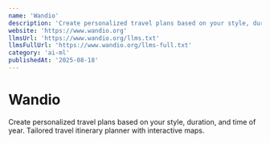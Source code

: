 ```yaml
---
name: 'Wandio'
description: 'Create personalized travel plans based on your style, duration, and time of year. Tailored travel itinerary planner with interactive maps.'
website: 'https://www.wandio.org'
llmsUrl: 'https://www.wandio.org/llms.txt'
llmsFullUrl: 'https://www.wandio.org/llms-full.txt'
category: 'ai-ml'
publishedAt: '2025-08-18'
---
```


# Wandio

Create personalized travel plans based on your style, duration, and time of year. Tailored travel itinerary planner with interactive maps.
